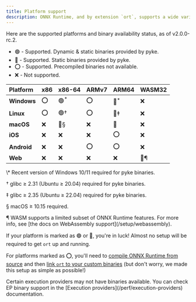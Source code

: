 ```yaml
---
title: Platform support
description: ONNX Runtime, and by extension `ort`, supports a wide variety of platforms. For most desktop users, pre-built binaries are available, so setting up `ort` is as simple as adding it to your `Cargo.toml`!
---
```



Here are the supported platforms and binary availability status, as of v2.0.0-rc.2.

* 🟢 - Supported. Dynamic & static binaries provided by pyke.
* 🔷 - Supported. Static binaries provided by pyke.
* ⭕ - Supported. Precompiled binaries not available.
* ❌ - Not supported.

| Platform | x86 | x86-64 | ARMv7 | ARM64 | WASM32 |
|:-------- |:------- |:------ |:------ |:------ |:------ |
| **Windows** | ⭕ | 🟢<sup>\*</sup> | ⭕ | 🔷<sup>\*</sup> | ❌ |
| **Linux** | ⭕ | 🟢† | ⭕ | 🔷‡ | ❌ |
| **macOS** | ❌ | 🔷§ | ❌ | 🔷 | ❌ |
| **iOS** | ❌ | ❌ | ❌ | ⭕ | ❌ |
| **Android** | ❌ | ❌ | ⭕ | ⭕ | ❌ |
| **Web** | ❌ | ❌ | ❌ | ❌ | 🔷¶ |

<div style={{ opacity: 0.5, display: 'flex', flexDirection: 'column', fontSize: '0.75rem' }}>
<p>\* Recent version of Windows 10/11 required for pyke binaries.</p>
<p>† glibc ≥ 2.31 (Ubuntu ≥ 20.04) required for pyke binaries.</p>
<p>‡ glibc ≥ 2.35 (Ubuntu ≥ 22.04) required for pyke binaries.</p>
<p>§ macOS ≥ 10.15 required.</p>
<p>¶ WASM supports a limited subset of ONNX Runtime features. For more info, see [the docs on WebAssembly support](/setup/webassembly).</p>
</div>

If your platform is marked as 🟢 or 🔷, you're in luck! Almost no setup will be required to get `ort` up and running.

For platforms marked as ⭕, you'll need to [compile ONNX Runtime from source](https://onnxruntime.ai/docs/build/) and then [link `ort` to your custom binaries](/setup/linking) (but don't worry, we made this setup as simple as possible!)

<Callout type='info'>
    Certain execution providers may not have binaries available. You can check EP binary support in the [Execution providers](/perf/execution-providers) documentation.
</Callout>
